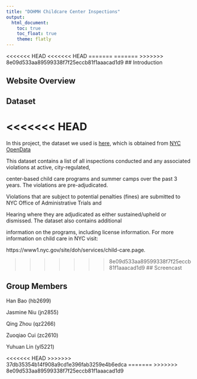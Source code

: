 ```yaml
---
title: "DOHMH Childcare Center Inspections"
output: 
  html_document:
    toc: true
    toc_float: true
    theme: flatly
---
```


<style type="text/css">

h1.title {
<<<<<<< HEAD
<<<<<<< HEAD

=======
>>>>>>> 37db35354b14f908a9cd1e396fab3259e4b6edca
=======
>>>>>>> 8e09d533aa89599338f7f25eccb81f1aaacad1d9
  font-size: 38px;
  color: Black;
  text-align: center;
}
</style>

<<<<<<< HEAD
<<<<<<< HEAD
=======
=======
>>>>>>> 8e09d533aa89599338f7f25eccb81f1aaacad1d9
## Introduction

## Website Overview

## Dataset

<<<<<<< HEAD
=======
In this project, the dataset we used is [here](https://data.cityofnewyork.us/Health/DOHMH-Childcare-Center-Inspections/dsg6-ifza), which is obtained from [NYC OpenData](https://opendata.cityofnewyork.us/)

This dataset contains a list of all inspections conducted and any associated violations at active, city-regulated,

center-based child care programs and summer camps over the past 3 years. The violations are pre-adjudicated.

Violations that are subject to potential penalties (fines) are submitted to NYC Office of Administrative Trials and

Hearing where they are adjudicated as either sustained/upheld or dismissed. The dataset also contains additional

information on the programs, including license information. For more information on child care in NYC visit:

https://www1.nyc.gov/site/doh/services/child-care.page.

>>>>>>> 8e09d533aa89599338f7f25eccb81f1aaacad1d9
## Screencast

## Group Members

Han Bao (hb2699)

Jasmine Niu (jn2855)

Qing Zhou (qz2266)

Zuoqiao Cui (zc2610)

Yuhuan Lin (yl5221)

<<<<<<< HEAD
>>>>>>> 37db35354b14f908a9cd1e396fab3259e4b6edca
=======
>>>>>>> 8e09d533aa89599338f7f25eccb81f1aaacad1d9

